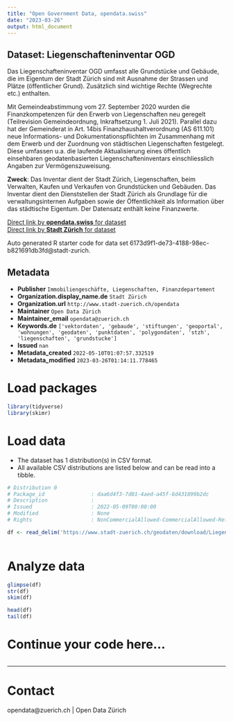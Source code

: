 ```yaml
---
title: "Open Government Data, opendata.swiss"
date: "2023-03-26"
output: html_document
---
```


## Dataset: Liegenschafteninventar OGD

Das Liegenschafteninventar OGD umfasst alle Grundstücke und Gebäude, die im Eigentum der Stadt Zürich sind mit Ausnahme der Strassen und Plätze (öffentlicher Grund). Zusätzlich sind wichtige Rechte (Wegrechte etc.) enthalten.

Mit Gemeindeabstimmung vom 27. September 2020 wurden die Finanzkompetenzen für den Erwerb von Liegenschaften neu geregelt (Teilrevision Gemeindeordnung, Inkraftsetzung 1. Juli 2021). Parallel dazu hat der Gemeinderat in Art. 14bis Finanzhaushaltverordnung (AS 611.101) neue Informations- und Dokumentationspflichten im Zusammenhang mit dem Erwerb und der Zuordnung von städtischen Liegenschaften festgelegt. Diese umfassen u.a. die laufende Aktualisierung eines öffentlich einsehbaren geodatenbasierten Liegenschafteninventars einschliesslich Angaben zur Vermögenszuweisung.

**Zweck**: Das Inventar dient der Stadt Zürich, Liegenschaften, beim Verwalten, Kaufen und Verkaufen von Grundstücken und Gebäuden.
Das Inventar dient den Dienststellen der Stadt Zürich als Grundlage für die verwaltungsinternen Aufgaben sowie der Öffentlichkeit als Information über das städtische Eigentum. Der Datensatz enthält keine Finanzwerte.

[Direct link by **opendata.swiss** for dataset](https://opendata.swiss/de/dataset/liegenschafteninventar-ogd)<br>
[Direct link by **Stadt Zürich** for dataset](https://data.stadt-zuerich.ch/dataset/geo_liegenschafteninventar_ogd)

Auto generated R starter code for data set 6173d9f1-de73-4188-98ec-b821691db3fd@stadt-zurich.

## Metadata

- **Publisher** `Immobiliengeschäfte, Liegenschaften, Finanzdepartement`
- **Organization.display_name.de** `Stadt Zürich`
- **Organization.url** `http://www.stadt-zuerich.ch/opendata`
- **Maintainer** `Open Data Zürich`
- **Maintainer_email** `opendata@zuerich.ch`
- **Keywords.de** `['vektordaten', 'gebaude', 'stiftungen', 'geoportal', 'wohnungen', 'geodaten', 'punktdaten', 'polygondaten', 'stzh', 'liegenschaften', 'grundstucke']`
- **Issued** `nan`
- **Metadata_created** `2022-05-10T01:07:57.332519`
- **Metadata_modified** `2023-03-26T01:14:11.778465`


# Load packages

```r

library(tidyverse)
library(skimr)

```

# Load data

-   The dataset has 1 distribution(s) in CSV format.
-   All available CSV distributions are listed below and can be read into a tibble.

```r

# Distribution 0
# Package_id               : daa6d4f3-7d01-4aed-a45f-6d431899b2dc
# Description              : 
# Issued                   : 2022-05-09T00:00:00
# Modified                 : None
# Rights                   : NonCommercialAllowed-CommercialAllowed-ReferenceNotRequired

df <- read_delim('https://www.stadt-zuerich.ch/geodaten/download/Liegenschafteninventar_OGD?format=10008')



```

# Analyze data

```r

glimpse(df)
str(df)
skim(df)

head(df)
tail(df)

```

# Continue your code here...

```r

```

------------------------------------------------------------------------

# Contact

opendata@zuerich.ch | Open Data Zürich
